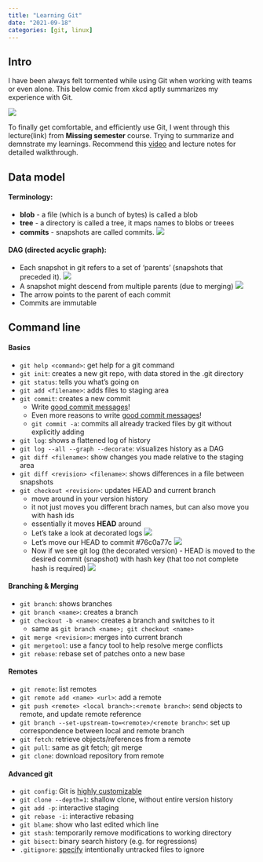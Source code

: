 ```yaml
---
title: "Learning Git"
date: "2021-09-18"
categories: [git, linux]
---
```


## **Intro**

I have been always felt tormented while using Git when working with teams or even alone. This below comic from xkcd aptly summarizes my experience with Git.

![](git_xkcd.png)

To finally get comfortable, and efficiently use Git, I went through this lecture(link) from **Missing semester** course. Trying to summarize and demnstrate my learnings. Recommend this [video](https://missing.csail.mit.edu/2020/version-control/) and lecture notes for detailed walkthrough.

## **Data model**

#### **Terminology**:
- **blob** - a file (which is a bunch of bytes) is called a blob 
- **tree** - a directory is called a tree, it maps names to blobs or treees
- **commits** - snapshots are called commits.
    ![](blob_tree.png)

#### **DAG (directed acyclic graph)**:
- Each snapshot in git refers to a set of 'parents' (snapshots that preceded it).
    ![](dac_snapshots.png)
- A snapshot might descend from multiple parents (due to merging)
    ![](dac_snapshots_merging.png)
- The arrow points to the parent of each commit
- Commits are immutable

## **Command line**

#### **Basics**
- ```git help <command>```: get help for a git command
- ```git init```: creates a new git repo, with data stored in the .git directory
- ```git status```: tells you what’s going on
- ```git add <filename>```: adds files to staging area
- ```git commit```: creates a new commit
    - Write [good commit messages](https://tbaggery.com/2008/04/19/a-note-about-git-commit-messages.html)!
    - Even more reasons to write [good commit messages](https://chris.beams.io/posts/git-commit/)!
    - ```git commit -a```: commits all already tracked files by git without explicitly adding
- ```git log```: shows a flattened log of history
- ```git log --all --graph --decorate```: visualizes history as a DAG
- ```git diff <filename>```: show changes you made relative to the staging area
- ```git diff <revision> <filename>```: shows differences in a file between snapshots
- ```git checkout <revision>```: updates HEAD and current branch
    - move around in your version history
    - it not just moves you different brach names, but can also move you with hash ids
    - essentially it moves **HEAD** around
    - Let's take a look at decorated logs
        ![](checkout_1.png)
    - Let's move our HEAD to commit #76c0a77c
        ![](checkout_2.png)
    - Now if we see git log (the decorated version) - HEAD is moved to the desired commit (snapshot) with hash key (that too not complete hash is required)
        ![](checkout_3.png)

#### **Branching & Merging**
- ```git branch```: shows branches
- ```git branch <name>```: creates a branch
- ```git checkout -b <name>```: creates a branch and switches to it
    - same as ```git branch <name>; git checkout <name>```
- ```git merge <revision>```: merges into current branch
- ```git mergetool```: use a fancy tool to help resolve merge conflicts
- ```git rebase```: rebase set of patches onto a new base

#### **Remotes**
- ```git remote```: list remotes
- ```git remote add <name> <url>```: add a remote
- ```git push <remote> <local branch>:<remote branch>```: send objects to remote, and update remote reference
- ```git branch --set-upstream-to=<remote>/<remote branch>```: set up correspondence between local and remote branch
- ```git fetch```: retrieve objects/references from a remote
- ```git pull```: same as git fetch; git merge
- ```git clone```: download repository from remote

#### **Advanced git**
- ```git config```: Git is [highly customizable](https://git-scm.com/docs/git-config)
- ```git clone --depth=1```: shallow clone, without entire version history
- ```git add -p```: interactive staging
- ```git rebase -i```: interactive rebasing
- ```git blame```: show who last edited which line
- ```git stash```: temporarily remove modifications to working directory
- ```git bisect```: binary search history (e.g. for regressions)
- ```.gitignore```: [specify](https://git-scm.com/docs/gitignore) intentionally untracked files to ignore